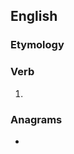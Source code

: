 ==English==

===Etymology===
{{suffix|en|resist|eth|nocat=1}}

===Verb===
{{head|en|verb form}}

# {{en-archaic third-person singular of|resist}}

===Anagrams===
* {{anagrams|en|a=eehirsstt|etherists|tee shirts|tee-shirts|teeshirts}}